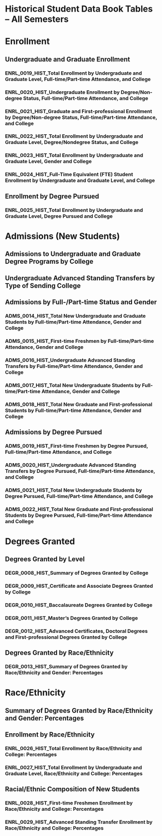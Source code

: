 # Historical Student Data Book Tables – All Semesters {-}

<!-- {#historic} -->

# Enrollment

## Undergraduate and Graduate Enrollment

### ENRL_0019_HIST_Total Enrollment by Undergraduate and Graduate Level, Full-time/Part-time Attendance, and College

### ENRL_0020_HIST_Undergraduate Enrollment by Degree/Non-degree Status, Full-time/Part-time Attendance, and College

### ENRL_0021_HIST_Graduate and First-professional Enrollment by Degree/Non-degree Status, Full-time/Part-time Attendance, and College

### ENRL_0022_HIST_Total Enrollment by Undergraduate and Graduate Level, Degree/Nondegree Status, and College

### ENRL_0023_HIST_Total Enrollment by Undergraduate and Graduate Level, Gender and College

### ENRL_0024_HIST_Full-Time Equivalent (FTE) Student Enrollment by Undergraduate and Graduate Level, and College

## Enrollment by Degree Pursued

### ENRL_0025_HIST_Total Enrollment by Undergraduate and Graduate Level, Degree Pursued and College



# Admissions (New Students)

## Admissions to Undergraduate and Graduate Degree Programs by College

## Undergraduate Advanced Standing Transfers by Type of Sending College

## Admissions by Full-/Part-time Status and Gender

### ADMS_0014_HIST_Total New Undergraduate and Graduate Students by Full-time/Part-time Attendance, Gender and College

### ADMS_0015_HIST_First-time Freshmen by Full-time/Part-time Attendance, Gender and College

### ADMS_0016_HIST_Undergraduate Advanced Standing Transfers by Full-time/Part-time Attendance, Gender and College

### ADMS_0017_HIST_Total New Undergraduate Students by Full-time/Part-time Attendance, Gender and College

### ADMS_0018_HIST_Total New Graduate and First-professional Students by Full-time/Part-time Attendance, Gender and College

## Admissions by Degree Pursued

### ADMS_0019_HIST_First-time Freshmen by Degree Pursued, Full-time/Part-time Attendance, and College

### ADMS_0020_HIST_Undergraduate Advanced Standing Transfers by Degree Pursued, Full-time/Part-time Attendance, and College

### ADMS_0021_HIST_Total New Undergraduate Students by Degree Pursued, Full-time/Part-time Attendance, and College

### ADMS_0022_HIST_Total New Graduate and First-professional Students by Degree Pursued, Full-time/Part-time Attendance and College



# Degrees Granted

## Degrees Granted by Level

### DEGR_0008_HIST_Summary of Degrees Granted by College

### DEGR_0009_HIST_Certificate and Associate Degrees Granted by College

### DEGR_0010_HIST_Baccalaureate Degrees Granted by College

### DEGR_0011_HIST_Master’s Degrees Granted by College

### DEGR_0012_HIST_Advanced Certificates, Doctoral Degrees and First-professional Degrees Granted by College

## Degrees Granted by Race/Ethnicity

### DEGR_0013_HIST_Summary of Degrees Granted by Race/Ethnicity and Gender: Percentages



# Race/Ethnicity

## Summary of Degrees Granted by Race/Ethnicity and Gender: Percentages

## Enrollment by Race/Ethnicity

### ENRL_0026_HIST_Total Enrollment by Race/Ethnicity and College: Percentages

### ENRL_0027_HIST_Total Enrollment by Undergraduate and Graduate Level, Race/Ethnicity and College: Percentages

## Racial/Ethnic Composition of New Students

### ENRL_0028_HIST_First-time Freshmen Enrollment by Race/Ethnicity and College: Percentages

### ENRL_0029_HIST_Advanced Standing Transfer Enrollment by Race/Ethnicity and College: Percentages


